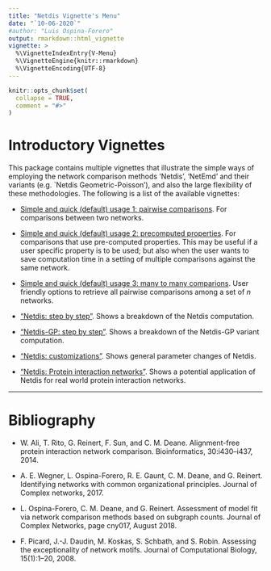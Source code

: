 ```yaml
---
title: "Netdis Vignette's Menu"
date: "`10-06-2020`"
#author: "Luis Ospina-Forero"
output: rmarkdown::html_vignette
vignette: >
  %\VignetteIndexEntry{V-Menu}
  %\VignetteEngine{knitr::rmarkdown}
  %\VignetteEncoding{UTF-8}
---
```


```r
knitr::opts_chunk$set(
  collapse = TRUE,
  comment = "#>"
)
```

#  Introductory Vignettes

This package contains multiple vignettes that illustrate the simple ways of employing the network comparison methods 'Netdis', 'NetEmd' and their variants (e.g. `Netdis Geometric-Poisson'), and also the large flexibility of these methodologies. The following is a list of the available vignettes:

* [Simple and quick (default) usage 1: pairwise comparisons](default_pairwise_usage.html). For comparisons between two networks.

* [Simple and quick (default) usage 2: precomputed properties](PreComputedProps.html). For comparisons that use pre-computed properties. This may be useful if a user specific property is to be used; but also when the user wants to save computation time in a setting of multiple comparisons against the same network.

* [Simple and quick (default) usage 3: many to many comparions](ManyToMany.html). User friendly options to retrieve all pairwise comparisons among a set of $n$ networks.

* ["Netdis: step by step"](NetdisStepByStep.html). Shows a breakdown of the Netdis computation.

* ["Netdis-GP: step by step"](NetdisGPStepByStep.html). Shows a breakdown of the Netdis-GP variant computation.

* ["Netdis: customizations"](NewNetdisCustomisations.html). Shows general parameter changes of Netdis.

* ["Netdis: Protein interaction networks"](dendrogram_example_net_dis.html). Shows a potential application of Netdis for real world protein interaction networks.

-------------------------




# Bibliography

* W. Ali, T. Rito, G. Reinert, F. Sun, and C. M. Deane. Alignment-free protein interaction network comparison. Bioinformatics, 30:i430–i437, 2014.

* A. E. Wegner, L. Ospina-Forero, R. E. Gaunt, C. M. Deane, and G. Reinert. Identifying networks with common organizational principles. Journal of Complex networks, 2017.

* L. Ospina-Forero, C. M. Deane, and G. Reinert. Assessment of model fit via network comparison methods based on subgraph counts. Journal of Complex Networks, page cny017, August 2018.

* F. Picard, J.-J. Daudin, M. Koskas, S. Schbath, and S. Robin. Assessing the exceptionality of network motifs. Journal of Computational Biology, 15(1):1–20, 2008.